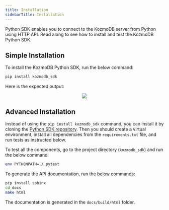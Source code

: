 ```yaml
---
title: Installation
sidebarTitle: Installation
---
```


Python SDK enables you to connect to the KozmoDB server from Python using HTTP API. Read along to see how to install and test the KozmoDB Python SDK.

## Simple Installation

To install the KozmoDB Python SDK, run the below command:

```bash
pip install kozmodb_sdk
```

Here is the expected output:

<p align="center">
  <img src="/assets/pythonsdk_install_output.png" />
</p>

## Advanced Installation

Instead of using the `pip install kozmodb_sdk` command, you can install it by cloning the [Python SDK repository](https://github.com/digitranslab/kozmodb_python_sdk). Then you should create a virtual environment, install all dependencies from the `requirements.txt` file, and run tests as instructed below.

To test all the components, go to the project directory (`kozmodb_sdk`) and run the below command:

```bash
env PYTHONPATH=./ pytest
```

To generate the API documentation, run the below commands:

```bash
pip install sphinx
cd docs
make html
```

The documentation is generated in the `docs/build/html` folder.
